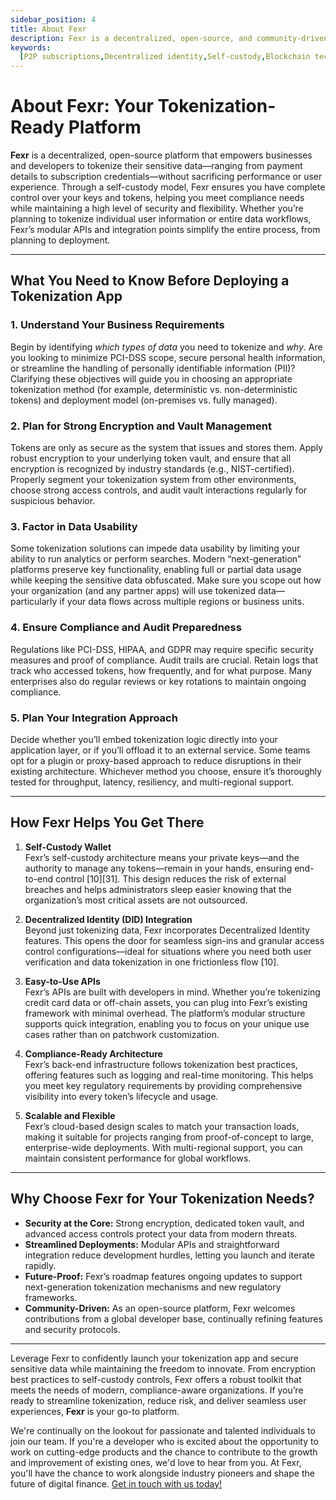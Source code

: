 ```yaml
---
sidebar_position: 4
title: About Fexr
description: Fexr is a decentralized, open-source, and community-driven platform for the creation, distribution, and validation of digital assets.
keywords:
  [P2P subscriptions,Decentralized identity,Self-custody,Blockchain technology,Tokenized Asset payments,Subscription services,Digital assets,Privacy,Security,Transparent subscriptions]
---
```


# About Fexr: Your Tokenization-Ready Platform  

**Fexr** is a decentralized, open-source platform that empowers businesses and developers to tokenize their sensitive data—ranging from payment details to subscription credentials—without sacrificing performance or user experience. Through a self-custody model, Fexr ensures you have complete control over your keys and tokens, helping you meet compliance needs while maintaining a high level of security and flexibility. Whether you’re planning to tokenize individual user information or entire data workflows, Fexr’s modular APIs and integration points simplify the entire process, from planning to deployment.

---

## What You Need to Know Before Deploying a Tokenization App

### 1. Understand Your Business Requirements  
Begin by identifying *which types of data* you need to tokenize and *why*. Are you looking to minimize PCI-DSS scope, secure personal health information, or streamline the handling of personally identifiable information (PII)? Clarifying these objectives will guide you in choosing an appropriate tokenization method (for example, deterministic vs. non-deterministic tokens) and deployment model (on-premises vs. fully managed).  

### 2. Plan for Strong Encryption and Vault Management  
Tokens are only as secure as the system that issues and stores them. Apply robust encryption to your underlying token vault, and ensure that all encryption is recognized by industry standards (e.g., NIST-certified). Properly segment your tokenization system from other environments, choose strong access controls, and audit vault interactions regularly for suspicious behavior.

### 3. Factor in Data Usability  
Some tokenization solutions can impede data usability by limiting your ability to run analytics or perform searches. Modern “next-generation” platforms preserve key functionality, enabling full or partial data usage while keeping the sensitive data obfuscated. Make sure you scope out how your organization (and any partner apps) will use tokenized data—particularly if your data flows across multiple regions or business units.

### 4. Ensure Compliance and Audit Preparedness  
Regulations like PCI-DSS, HIPAA, and GDPR may require specific security measures and proof of compliance. Audit trails are crucial. Retain logs that track who accessed tokens, how frequently, and for what purpose. Many enterprises also do regular reviews or key rotations to maintain ongoing compliance.

### 5. Plan Your Integration Approach  
Decide whether you’ll embed tokenization logic directly into your application layer, or if you’ll offload it to an external service. Some teams opt for a plugin or proxy-based approach to reduce disruptions in their existing architecture. Whichever method you choose, ensure it’s thoroughly tested for throughput, latency, resiliency, and multi-regional support.

---

## How Fexr Helps You Get There

1. **Self-Custody Wallet**  
   Fexr’s self-custody architecture means your private keys—and the authority to manage any tokens—remain in your hands, ensuring end-to-end control [10][31]. This design reduces the risk of external breaches and helps administrators sleep easier knowing that the organization’s most critical assets are not outsourced.

2. **Decentralized Identity (DID) Integration**  
   Beyond just tokenizing data, Fexr incorporates Decentralized Identity features. This opens the door for seamless sign-ins and granular access control configurations—ideal for situations where you need both user verification and data tokenization in one frictionless flow [10].

3. **Easy-to-Use APIs**  
   Fexr’s APIs are built with developers in mind. Whether you’re tokenizing credit card data or off-chain assets, you can plug into Fexr’s existing framework with minimal overhead. The platform’s modular structure supports quick integration, enabling you to focus on your unique use cases rather than on patchwork customization.

4. **Compliance-Ready Architecture**  
   Fexr’s back-end infrastructure follows tokenization best practices, offering features such as logging and real-time monitoring. This helps you meet key regulatory requirements by providing comprehensive visibility into every token’s lifecycle and usage.

5. **Scalable and Flexible**  
   Fexr’s cloud-based design scales to match your transaction loads, making it suitable for projects ranging from proof-of-concept to large, enterprise-wide deployments. With multi-regional support, you can maintain consistent performance for global workflows.

---

## Why Choose Fexr for Your Tokenization Needs?

- **Security at the Core:** Strong encryption, dedicated token vault, and advanced access controls protect your data from modern threats.  
- **Streamlined Deployments:** Modular APIs and straightforward integration reduce development hurdles, letting you launch and iterate rapidly.  
- **Future-Proof:** Fexr’s roadmap features ongoing updates to support next-generation tokenization mechanisms and new regulatory frameworks.  
- **Community-Driven:** As an open-source platform, Fexr welcomes contributions from a global developer base, continually refining features and security protocols.  

---

Leverage Fexr to confidently launch your tokenization app and secure sensitive data while maintaining the freedom to innovate. From encryption best practices to self-custody controls, Fexr offers a robust toolkit that meets the needs of modern, compliance-aware organizations. If you’re ready to streamline tokenization, reduce risk, and deliver seamless user experiences, **Fexr** is your go-to platform.

We're continually on the lookout for passionate and talented individuals to join our team. If you're a developer who is excited about the opportunity to work on cutting-edge products and the chance to contribute to the growth and improvement of existing ones, we'd love to hear from you. At Fexr, you'll have the chance to work alongside industry pioneers and shape the future of digital finance. [Get in touch with us today!](mailto:nidhin@fexr.club)
